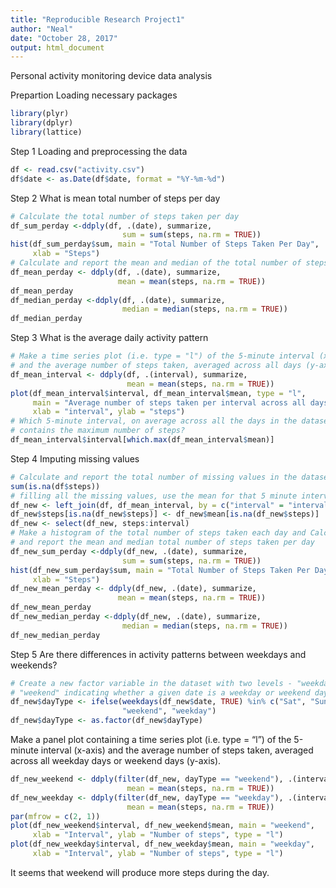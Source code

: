 ---
title: "Reproducible Research Project1"
author: "Neal"
date: "October 28, 2017"
output: html_document
---

Personal activity monitoring device data analysis

Prepartion Loading necessary packages
```{r}
library(plyr)
library(dplyr)
library(lattice)
```


Step 1 Loading and preprocessing the data

```{r}
df <- read.csv("activity.csv")
df$date <- as.Date(df$date, format = "%Y-%m-%d")
```


Step 2 What is mean total number of steps per day

```{r}
# Calculate the total number of steps taken per day
df_sum_perday <-ddply(df, .(date), summarize, 
                         sum = sum(steps, na.rm = TRUE))
hist(df_sum_perday$sum, main = "Total Number of Steps Taken Per Day", 
     xlab = "Steps")
# Calculate and report the mean and median of the total number of steps taken per day
df_mean_perday <- ddply(df, .(date), summarize, 
                        mean = mean(steps, na.rm = TRUE))
df_mean_perday
df_median_perday <-ddply(df, .(date), summarize, 
                         median = median(steps, na.rm = TRUE))
df_median_perday

```

Step 3 What is the average daily activity pattern

```{r}
# Make a time series plot (i.e. type = "l") of the 5-minute interval (x-axis) 
# and the average number of steps taken, averaged across all days (y-axis)
df_mean_interval <- ddply(df, .(interval), summarize,
                          mean = mean(steps, na.rm = TRUE))
plot(df_mean_interval$interval, df_mean_interval$mean, type = "l", 
     main = "Average number of steps taken per interval across all days", 
     xlab = "interval", ylab = "steps")
# Which 5-minute interval, on average across all the days in the dataset, 
# contains the maximum number of steps?
df_mean_interval$interval[which.max(df_mean_interval$mean)]
```

Step 4 Imputing missing values
```{r}
# Calculate and report the total number of missing values in the dataset
sum(is.na(df$steps))
# filling all the missing values, use the mean for that 5 minute interval
df_new <- left_join(df, df_mean_interval, by = c("interval" = "interval"))
df_new$steps[is.na(df_new$steps)] <- df_new$mean[is.na(df_new$steps)]
df_new <- select(df_new, steps:interval)
# Make a histogram of the total number of steps taken each day and Calculate 
# and report the mean and median total number of steps taken per day
df_new_sum_perday <-ddply(df_new, .(date), summarize, 
                         sum = sum(steps, na.rm = TRUE))
hist(df_new_sum_perday$sum, main = "Total Number of Steps Taken Per Day", 
     xlab = "Steps")
df_new_mean_perday <- ddply(df_new, .(date), summarize, 
                        mean = mean(steps, na.rm = TRUE))
df_new_mean_perday
df_new_median_perday <-ddply(df_new, .(date), summarize, 
                         median = median(steps, na.rm = TRUE))
df_new_median_perday

```

Step 5 Are there differences in activity patterns between weekdays and weekends?
```{r}
# Create a new factor variable in the dataset with two levels - "weekday" and 
# "weekend" indicating whether a given date is a weekday or weekend day.
df_new$dayType <- ifelse(weekdays(df_new$date, TRUE) %in% c("Sat", "Sun"), 
                         "weekend", "weekday")
df_new$dayType <- as.factor(df_new$dayType)
```

Make a panel plot containing a time series plot (i.e. type = "l") of the 5-minute 
interval (x-axis) and the average number of steps taken, averaged across all 
weekday days or weekend days (y-axis).

```{r}
df_new_weekend <- ddply(filter(df_new, dayType == "weekend"), .(interval), summarize,
                          mean = mean(steps, na.rm = TRUE))
df_new_weekday <- ddply(filter(df_new, dayType == "weekday"), .(interval), summarize,
                          mean = mean(steps, na.rm = TRUE))
par(mfrow = c(2, 1))
plot(df_new_weekend$interval, df_new_weekend$mean, main = "weekend", 
     xlab = "Interval", ylab = "Number of steps", type = "l")
plot(df_new_weekday$interval, df_new_weekday$mean, main = "weekday",
     xlab = "Interval", ylab = "Number of steps", type = "l")
```

It seems that weekend will produce more steps during the day.









